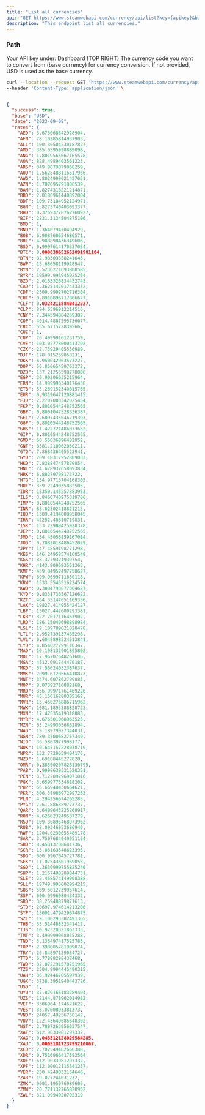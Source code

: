 ```yaml
---
title: "List all currencies"
api: "GET https://www.steamwebapi.com/currency/api/list?key={apikey}&base={base}"
description: "This endpoint list all currencies."
---
```


### Path

<ParamField path="apikey" type="string">
  Your API key under: Dashboard (TOP RIGHT)
</ParamField>

<ParamField path="base" type="object">
  The currency code you want to convert from (base currency) for currency conversion. If not provided, USD is used as the base currency.
</ParamField>

<RequestExample>

```bash Example Request
curl --location --request GET 'https://www.steamwebapi.com/currency/api/list?key=$YOUR_API_KEY&base=$BASE' \
--header 'Content-Type: application/json' \
```
</RequestExample>

<ResponseExample>

```json Response

{
  "success": true,
  "base": "USD",
  "date": "2023-09-08",
  "rates": {
    "AED": 3.673068642928904,
    "AFN": 78.10285814937903,
    "ALL": 100.30504230187827,
    "AMD": 385.6595998889098,
    "ANG": 1.8019565667165578,
    "AOA": 828.4989403561223,
    "ARS": 349.9879879068259,
    "AUD": 1.5625488116517956,
    "AWG": 1.8024999021437051,
    "AZN": 1.707695791806539,
    "BAM": 1.8274318221214871,
    "BBD": 2.0186961440892004,
    "BDT": 109.73184952124971,
    "BGN": 1.8273740403093377,
    "BHD": 0.37693778762760927,
    "BIF": 2831.3134504875106,
    "BMD": 1,
    "BND": 1.364079470494929,
    "BOB": 6.908760654686571,
    "BRL": 4.988898436349606,
    "BSD": 0.9997614170337054,
    "BTC": 0.000038652652091981184,
    "BTN": 82.98303358241643,
    "BWP": 13.68658119928947,
    "BYN": 2.5236271693808585,
    "BYR": 19599.993945025264,
    "BZD": 2.0153326834432743,
    "CAD": 1.3625147017433332,
    "CDF": 2509.9992702716304,
    "CHF": 0.8910896717806677,
    "CLF": 0.03242118840412227,
    "CLP": 894.6596912214516,
    "CNY": 7.344594884259302,
    "COP": 4014.4887595736077,
    "CRC": 535.671572839566,
    "CUC": 1,
    "CUP": 26.49999161231759,
    "CVE": 103.02778000413792,
    "CZK": 22.73929405536989,
    "DJF": 178.015259058231,
    "DKK": 6.950042963573227,
    "DOP": 56.85665450763372,
    "DZD": 137.21255598778006,
    "EGP": 30.90206635215964,
    "ERN": 14.999995340176438,
    "ETB": 55.269152340815765,
    "EUR": 0.9319647120881415,
    "FJD": 2.2707003342025454,
    "FKP": 0.8010544248752565,
    "GBP": 0.8001047528336387,
    "GEL": 2.6097435046719393,
    "GGP": 0.8010544248752565,
    "GHS": 11.422721486073652,
    "GIP": 0.8010544248752565,
    "GMD": 60.55036896482952,
    "GNF": 8581.210062050211,
    "GTQ": 7.868436405523941,
    "GYD": 209.18317952809033,
    "HKD": 7.838847457879854,
    "HNL": 24.628932658093834,
    "HRK": 6.88279798173722,
    "HTG": 134.97713704168305,
    "HUF": 359.2249035882505,
    "IDR": 15350.145257883953,
    "ILS": 3.8466740975319706,
    "IMP": 0.8010544248752565,
    "INR": 83.02302418821213,
    "IQD": 1309.4194008958045,
    "IRR": 42252.48810719831,
    "ISK": 133.72989425928378,
    "JEP": 0.8010544248752565,
    "JMD": 154.45056859167084,
    "JOD": 0.7082018486452029,
    "JPY": 147.4859198771298,
    "KES": 146.24958574168548,
    "KGS": 88.3779321939754,
    "KHR": 4143.909693551363,
    "KMF": 459.84952497758627,
    "KPW": 899.9699711650118,
    "KRW": 1333.5545516224574,
    "KWD": 0.3084793877364627,
    "KYD": 0.8331736567126622,
    "KZT": 464.35147651169336,
    "LAK": 19827.414955424127,
    "LBP": 15027.442600293381,
    "LKR": 322.7017116463902,
    "LRD": 186.15040698898974,
    "LSL": 19.189789021828478,
    "LTL": 2.952739137485298,
    "LVL": 0.6048898324513841,
    "LYD": 4.854027299110347,
    "MAD": 10.198132901895802,
    "MDL": 17.96707648261606,
    "MGA": 4512.091744470187,
    "MKD": 57.56624032387637,
    "MMK": 2099.6120566410873,
    "MNT": 3474.607862799883,
    "MOP": 8.07392716882168,
    "MRO": 356.99971761469226,
    "MUR": 45.15616280305162,
    "MVR": 15.450276886715962,
    "MWK": 1081.1893388828723,
    "MXN": 17.47535419318883,
    "MYR": 4.676501068963525,
    "MZN": 63.24993056862894,
    "NAD": 19.18979927344031,
    "NGN": 789.3700682757349,
    "NIO": 36.5803977998177,
    "NOK": 10.647157228038719,
    "NPR": 132.7729659404176,
    "NZD": 1.69108445277828,
    "OMR": 0.38500207828130795,
    "PAB": 0.9998639331520351,
    "PEN": 3.7122092969071816,
    "PGK": 3.659977334618202,
    "PHP": 56.66948430664621,
    "PKR": 306.38986972997253,
    "PLN": 4.294256674265285,
    "PYG": 7261.886389773737,
    "QAR": 3.6409643225268917,
    "RON": 4.626623249537279,
    "RSD": 109.30895468973962,
    "RUB": 98.09346953686946,
    "RWF": 1204.0230055489178,
    "SAR": 3.7507684049051164,
    "SBD": 8.45313708641736,
    "SCR": 13.06163548623395,
    "SDG": 600.9967045727781,
    "SEK": 11.07543601969055,
    "SGD": 1.3630999755825246,
    "SHP": 1.2167498289844751,
    "SLE": 22.468574149908388,
    "SLL": 19749.993602994215,
    "SOS": 569.5012739957614,
    "SSP": 600.9996980434332,
    "SRD": 38.25948879871613,
    "STD": 20697.974614213206,
    "SYP": 13001.479429674875,
    "SZL": 19.100293382491365,
    "THB": 35.51448832341412,
    "TJS": 10.97320321863333,
    "TMT": 3.499999068035288,
    "TND": 3.135497417525783,
    "TOP": 2.398005781909074,
    "TRY": 26.84897139054727,
    "TTD": 6.77888298437468,
    "TWD": 32.072291570751965,
    "TZS": 2504.9994445490315,
    "UAH": 36.92446705597939,
    "UGX": 3738.3951940443726,
    "USD": 1,
    "UYU": 37.879165183289494,
    "UZS": 12144.878962014982,
    "VEF": 3306964.174671622,
    "VES": 33.0700893381373,
    "VND": 24057.49256758142,
    "VUV": 122.43649685648302,
    "WST": 2.7887263956637547,
    "XAF": 612.9033981297332,
    "XAG": 0.043312128029584285,
    "XAU": 0.0005181723799210067,
    "XCD": 2.702549482666388,
    "XDR": 0.7516966417583564,
    "XOF": 612.9033981297332,
    "XPF": 112.00012115541257,
    "YER": 250.4249032154646,
    "ZAR": 19.077244031232,
    "ZMK": 9001.195076989605,
    "ZMW": 20.771132765828952,
    "ZWL": 321.9994920792319
  }
}
```

</ResponseExample>
